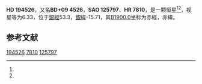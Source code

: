 {{Starbox begin
| name = HD 194526
}}
{{Starbox observe
| epoch = [[J2000.0|J2000.0]]
| constell = {{星座名待查}}<ref name=SIMBAD>{{cite web
 | url=http://simbad.u-strasbg.fr/simbad/sim-id?Ident=HR+7810
 | title=Pulsating variable Star
 | publisher=Centre de Données astronomiques de Strasbourg
 | work=SIMBAD
 | accessdate=2012-07-13
 | archive-date=2016-03-17
 | archive-url=https://web.archive.org/web/20160317142926/http://simbad.u-strasbg.fr/simbad/sim-id?Ident=HR+7810
 | dead-url=no
 }}</ref><ref name=DATA>{{cite web
 | url=http://vizier.u-strasbg.fr/viz-bin/VizieR-5?-out.add=.&-source=5050&-corr=PK=HR&-out.max=9999&HR=7810
 | title=VizieR Detailed Page
 | accessdate=2012-07-13
 | archive-date=2019-02-16
 | archive-url=https://web.archive.org/web/20190216095147/http://vizier.u-strasbg.fr/viz-bin/VizieR-5?-out.add=.&-source=5050&-corr=PK=HR&-out.max=9999&HR=7810
 | dead-url=no
 }}</ref>
| 星官 = 
| ra = {{RA|20|25|44}}<ref name=SIMBAD /><ref name=DATA />
| dec = {{DEC|+10|3|23}}<ref name=SIMBAD /><ref name=DATA />
| appmag_v = 6.33<ref name=SIMBAD /><ref name=DATA />
}}
{{Starbox character
| class = K5III<ref name=SIMBAD /><ref name=DATA />
| b-v = 1.56<ref name=SIMBAD /><ref name=DATA />
| u-b = 1.92<ref name=SIMBAD /><ref name=DATA />
| r-i = 0.66E<ref name=SIMBAD /><ref name=DATA />
| variable = 
}}
{{Starbox astrometry
| radial_v = 1.92
| prop_mo_ra = -77
| parallax = 
| p_error = 
}}
{{Starbox catalog
| names =BD+09 4526，[[SAO星表|SAO]] 125797，[[HD星表|HD]] 194526，[[HR星表|HR]] 7810}}
{{Starbox reference |Simbad=HR+7810}}
{{Starbox end}}

'''HD 194526'''，又名'''BD+09 4526'''，'''SAO 125797'''、'''HR 7810'''，是一颗恒星<ref name=SIMBAD /><ref name=DATA />，视星等为6.33，位于[[銀道座標系|銀經]]53.3，[[銀道座標系|銀緯]]-15.71，其[[B1900.0|B1900.0]]坐标为赤經{{RA|20|20|55.4}}，赤緯{{DEC|+9|-15.71|52}}。

== 参考文献 ==
{{reflist}}

{{star-stub}}

[[Category:HD和HDE天體|194526]]
[[Category:HR天體|7810]]
[[Category:SAO天體|125797]]